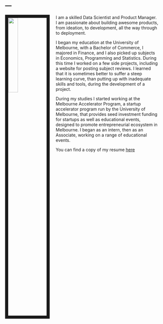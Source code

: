 ---
---

<link rel="stylesheet" href="styles.css" type="text/css">

<img src="images/alex-ryan.jpg" style="width:25%; border:10px solid; margin-right: 20px" align="left">

I am a skilled Data Scientist and Product Manager. I am passionate about building awesome products, from ideation, to development, all the way through to deployment.

I began my education at the University of Melbourne, with a Bachelor of Commerce, I majored in Finance, and I also picked up subjects in Economics, Programming and Statistics. During this time I worked on a few side projects, including a website for posting subject reviews. I learned that it is sometimes better to suffer a steep learning curve, than putting up with inadequate skills and tools, during the development of a project.

During my studies I started working at the Melbourne Accelerator Program, a startup accelerator program run by the University of Melbourne, that provides seed investment funding for startups as well as educational events, designed to promote entrepreneurial ecosystem in Melbourne. I began as an intern, then as an Associate, working on a range of educational events. 


You can find a copy of my resume [here](CV_Alexander_Ryan.pdf)
